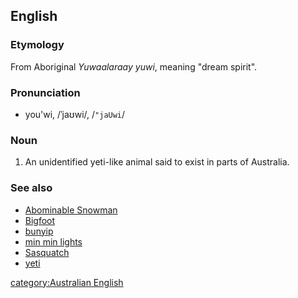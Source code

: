 ==English==
{{wikipedia|Yowie (cryptid)}}
===Etymology===
From Aboriginal ''Yuwaalaraay yuwi'', meaning "dream spirit".

===Pronunciation===
*you'wi, /ˈjaʊwi/, /<tt>"jaUwi</tt>/

===Noun===
{{en-noun|yowies}}

# {{cryptozoology}} An unidentified yeti-like animal said to exist in parts of Australia.

===See also===
*[[Abominable Snowman]]
*[[Bigfoot]]
*[[bunyip]]
*[[min min lights]]
*[[Sasquatch]]
*[[yeti]]

[[category:Australian English]]